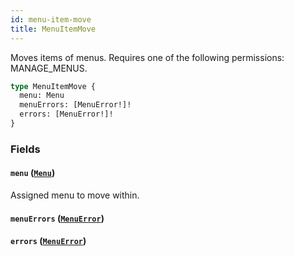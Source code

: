 ```yaml
---
id: menu-item-move
title: MenuItemMove
---
```



Moves items of menus. Requires one of the following permissions: MANAGE_MENUS.

```graphql
type MenuItemMove {
  menu: Menu
  menuErrors: [MenuError!]!
  errors: [MenuError!]!
}
```


### Fields

#### `menu` ([`Menu`](../../../developer/api-reference/objects/menu))

Assigned menu to move within.


#### `menuErrors` ([`MenuError`](../../../developer/api-reference/objects/menu-error))




#### `errors` ([`MenuError`](../../../developer/api-reference/objects/menu-error))






